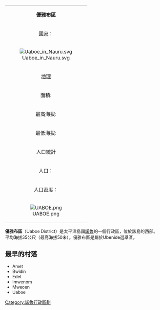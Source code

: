 {{Unreferenced|time=2019-08-07T13:37:44+00:00}}

{| class="infobox bordered" align=right cellpadding=4 cellspacing=0 width=275 style="clear:right; margin: 0 0 1em 1em; background: #f9f9f9;  font-size: 95%;"
|-
|colspan=2 align=center bgcolor="#BFDFFF"|'''優雅布區'''
|-
|[[國家|國家]]：|| -{H|諾魯=>zh-cn:瑙鲁;諾魯=>zh-hk:瑙魯;諾魯=>zh-mo:瑙魯;諾魯=>zh-sg:瑙鲁;諾魯=>zh-my:瑙鲁;}-{{flag|瑙鲁}}
|-
! colspan="3" | [[File:Uaboe_in_Nauru.svg|center]]
|-
!colspan=2 align=center bgcolor="#BFDFFF"|[[地理|地理]]
|-
|面積:||0.8 km² 
|-
|最高海拔:||50 m
|-
|最低海拔:||0 m
|-
!colspan=2 align=center bgcolor="#BFDFFF"|人口統計
|-
|人口：||330人
|-
|人口密度：||412.5人
|-
! colspan="3" |[[File:UABOE.png|center]]
|}

'''優雅布區'''（Uaboe District）是太平洋島國[[諾魯|諾魯]]的一個行政區，位於該島的西部。平均海拔35公尺（最高海拔50米）。優雅布區是屬於Ubenide選舉區。

== 最早的村落 ==
* Amet
* Bwidin 
* Edet
* Imwenom
* Mweoen 
* Uaboe

{{Oceania-geo-stub}}
{{coord|0|33|S|166|55|E|type:city_region:NR|display=title}}

{{DEFAULTSORT:Yaren}}
[[Category:諾魯行政區劃|Category:諾魯行政區劃]]